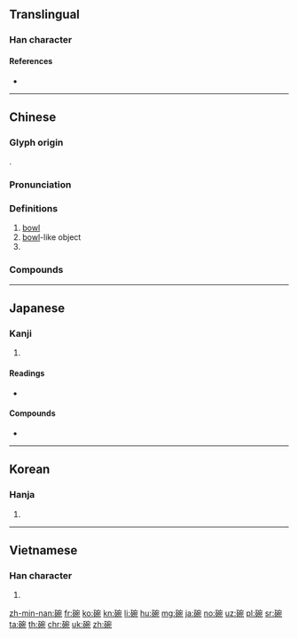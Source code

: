 {{character info/new}}
==Translingual==

===Han character===
{{Han char|rn=112|rad=石|as=08|sn=13|four=13612|canj=MRJNU|ids=⿰石宛}}

====References====
* {{Han ref|kx=0832.211|dkj=24306|dj=1249.080|hdz=42440.100|uh=7897}}

----

==Chinese==
{{zh-forms|alt=盌,椀}}

===Glyph origin===
{{Han etym}}
{{Han compound|石|宛|ls=psc|c1=s|c2=p|t1=stone}}.

===Pronunciation===
{{zh-pron
|m=wǎn,er=y
|c=wun2
|h=pfs=vón
|md=uāng
|mn=qz,xm,zz:oán/óaⁿ
|mn_note=oán - literary; óaⁿ - vernacular
|mn-t=uan2
|w=2uoe
|mc=y
|oc=y
|ma=y
|cat=n,cls
}}

===Definitions===
{{zh-hanzi}}

# [[bowl]] {{zh-mw|m:個|c:隻}}
# [[bowl]]-like object
# {{zh-classifier|the [[quantity]] of a [[bowl]]|t=[[bowlful]]}}

===Compounds===
{{zh-der|七碗茶|五牲看碗|大碗公|大盤大碗|供碗|丟飯碗|碗子|泥飯碗|打碗頭|碗盤|打破飯碗|找飯碗|碗足兒|碗脫|碗粿|碗筷|碗碗腔|碗公|砸飯碗|白定碗|海碗|洗碗機|搶飯碗|瓷飯碗|烘碗機|折碗|舔碗邊|鐵飯碗|箸長碗短|紙飯碗|茶碗|飯碗|電碗|鍋碗瓢盆|金飯碗|蓋碗}}

----

==Japanese==

===Kanji===
{{ja-kanji|grade=n|rs=石08}}

# {{defn|lang=ja|sort=石08}}

====Readings====
* {{ja-readings|on=[[わん]] (wan)|kun=[[こばち]] (kobachi), [[わん]] (wan)|nanori=}}

====Compounds====
* {{ja-r|茶碗|ちゃわん}}

----

==Korean==

===Hanja===
{{ko-hanja|hangeul=완|eumhun=|rv=wan|mr=wan|y=wan}}

# {{defn|lang=ko|sort=石08}}

----

==Vietnamese==

===Han character===
{{vi-hantu|[[oản]], [[uyển]]|rs=石08}}

# {{defn|lang=vi|sort=石08}}

[[zh-min-nan:碗]]
[[fr:碗]]
[[ko:碗]]
[[kn:碗]]
[[li:碗]]
[[hu:碗]]
[[mg:碗]]
[[ja:碗]]
[[no:碗]]
[[uz:碗]]
[[pl:碗]]
[[sr:碗]]
[[ta:碗]]
[[th:碗]]
[[chr:碗]]
[[uk:碗]]
[[zh:碗]]